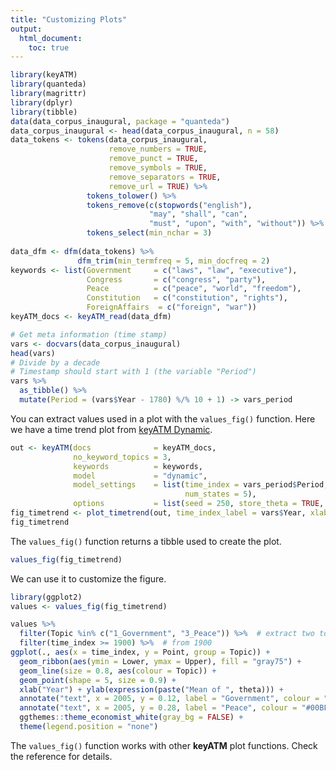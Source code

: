 ```yaml
---
title: "Customizing Plots"
output: 
  html_document:
    toc: true
---
```



```r
library(keyATM)
library(quanteda)
library(magrittr)
library(dplyr)
library(tibble)
data(data_corpus_inaugural, package = "quanteda")
data_corpus_inaugural <- head(data_corpus_inaugural, n = 58)
data_tokens <- tokens(data_corpus_inaugural,
                      remove_numbers = TRUE, 
                      remove_punct = TRUE, 
                      remove_symbols = TRUE,
                      remove_separators = TRUE,
                      remove_url = TRUE) %>%
                 tokens_tolower() %>%
                 tokens_remove(c(stopwords("english"), 
                               "may", "shall", "can",
                               "must", "upon", "with", "without")) %>%
                 tokens_select(min_nchar = 3)
                
data_dfm <- dfm(data_tokens) %>%
               dfm_trim(min_termfreq = 5, min_docfreq = 2)
keywords <- list(Government     = c("laws", "law", "executive"),
                 Congress       = c("congress", "party"),
                 Peace          = c("peace", "world", "freedom"),
                 Constitution   = c("constitution", "rights"),
                 ForeignAffairs  = c("foreign", "war"))
keyATM_docs <- keyATM_read(data_dfm)

# Get meta information (time stamp)
vars <- docvars(data_corpus_inaugural)
head(vars)
# Divide by a decade
# Timestamp should start with 1 (the variable "Period")
vars %>%
  as_tibble() %>%
  mutate(Period = (vars$Year - 1780) %/% 10 + 1) -> vars_period

```

You can extract values used in a plot with the `values_fig()` function.
Here we have a time trend plot from [keyATM Dynamic](keyATM_dynamic.html).
```r
out <- keyATM(docs              = keyATM_docs,                         
              no_keyword_topics = 3,                                   
              keywords          = keywords,                      
              model             = "dynamic",                           
              model_settings    = list(time_index = vars_period$Period,
                                       num_states = 5),                
              options           = list(seed = 250, store_theta = TRUE, thinning = 5))
fig_timetrend <- plot_timetrend(out, time_index_label = vars$Year, xlab = "Year")
fig_timetrend
```

The `values_fig()` function returns a tibble used to create the plot.
```r
values_fig(fig_timetrend)
```

We can use it to customize the figure.
```r
library(ggplot2)
values <- values_fig(fig_timetrend)

values %>%
  filter(Topic %in% c("1_Government", "3_Peace")) %>%  # extract two topics
  filter(time_index >= 1900) %>%  # from 1900
ggplot(., aes(x = time_index, y = Point, group = Topic)) +
  geom_ribbon(aes(ymin = Lower, ymax = Upper), fill = "gray75") +
  geom_line(size = 0.8, aes(colour = Topic)) +
  geom_point(shape = 5, size = 0.9) +
  xlab("Year") + ylab(expression(paste("Mean of ", theta))) +
  annotate("text", x = 2005, y = 0.12, label = "Government", colour = "#F8766D") +
  annotate("text", x = 2005, y = 0.28, label = "Peace", colour = "#00BFC4") +
  ggthemes::theme_economist_white(gray_bg = FALSE) +
  theme(legend.position = "none")
```

The `values_fig()` function works with other **keyATM** plot functions. Check the reference for details.


